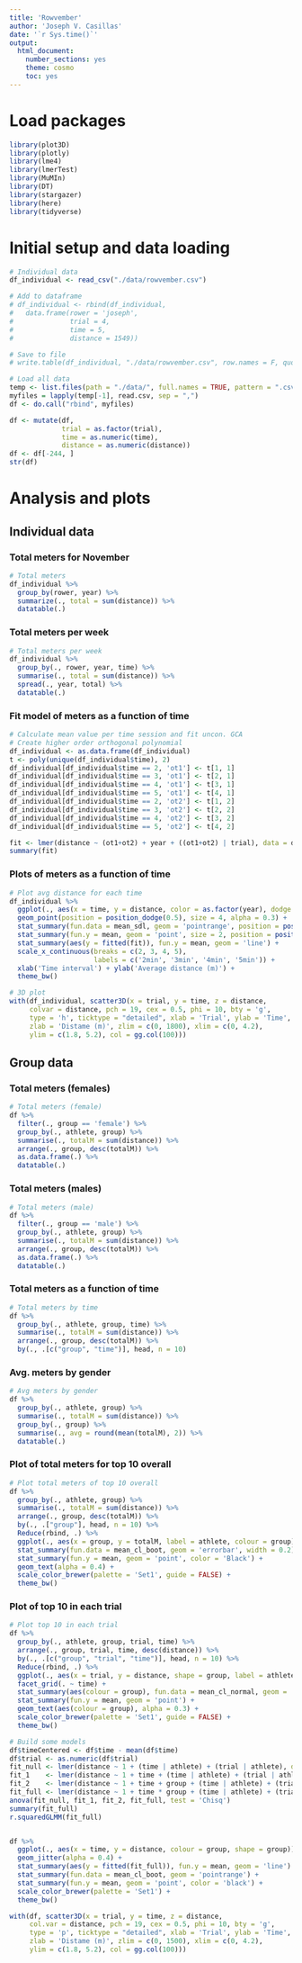 ```yaml
---
title: 'Rowvember'
author: 'Joseph V. Casillas'
date: '`r Sys.time()`'
output: 
  html_document:
    number_sections: yes
    theme: cosmo
    toc: yes
---
```



# Load packages 



```r
library(plot3D)
library(plotly)
library(lme4)
library(lmerTest)
library(MuMIn)
library(DT)
library(stargazer)
library(here)
library(tidyverse)
```


# Initial setup and data loading


```r
# Individual data
df_individual <- read_csv("./data/rowvember.csv")

# Add to dataframe
# df_individual <- rbind(df_individual, 
#   data.frame(rower = 'joseph', 
#              trial = 4, 
#              time = 5, 
#              distance = 1549))

# Save to file
# write.table(df_individual, "./data/rowvember.csv", row.names = F, quote = F, sep = ",")

# Load all data
temp <- list.files(path = "./data/", full.names = TRUE, pattern = ".csv")
myfiles = lapply(temp[-1], read.csv, sep = ",")
df <- do.call("rbind", myfiles)

df <- mutate(df, 
             trial = as.factor(trial), 
             time = as.numeric(time), 
             distance = as.numeric(distance))
df <- df[-244, ]      
str(df)
```



# Analysis and plots

## Individual data

### Total meters for November

```r
# Total meters
df_individual %>%
  group_by(rower, year) %>% 
  summarize(., total = sum(distance)) %>%
  datatable(.)
```

### Total meters per week

```r
# Total meters per week 
df_individual %>%
  group_by(., rower, year, time) %>%
  summarise(., total = sum(distance)) %>% 
  spread(., year, total) %>%
  datatable(.)
```

### Fit model of meters as a function of time

```r
# Calculate mean value per time session and fit uncon. GCA 
# Create higher order orthogonal polynomial
df_individual <- as.data.frame(df_individual)
t <- poly(unique(df_individual$time), 2)
df_individual[df_individual$time == 2, 'ot1'] <- t[1, 1]
df_individual[df_individual$time == 3, 'ot1'] <- t[2, 1]
df_individual[df_individual$time == 4, 'ot1'] <- t[3, 1]
df_individual[df_individual$time == 5, 'ot1'] <- t[4, 1]
df_individual[df_individual$time == 2, 'ot2'] <- t[1, 2]
df_individual[df_individual$time == 3, 'ot2'] <- t[2, 2]
df_individual[df_individual$time == 4, 'ot2'] <- t[3, 2]
df_individual[df_individual$time == 5, 'ot2'] <- t[4, 2]

fit <- lmer(distance ~ (ot1+ot2) + year + ((ot1+ot2) | trial), data = df_individual, REML = FALSE)
summary(fit)
```

### Plots of meters as a function of time

```r
# Plot avg distance for each time 
df_individual %>%
  ggplot(., aes(x = time, y = distance, color = as.factor(year), dodge = year)) + 
  geom_point(position = position_dodge(0.5), size = 4, alpha = 0.3) + 
  stat_summary(fun.data = mean_sdl, geom = 'pointrange', position = position_dodge(0.5)) + 
  stat_summary(fun.y = mean, geom = 'point', size = 2, position = position_dodge(0.5)) + 
  stat_summary(aes(y = fitted(fit)), fun.y = mean, geom = 'line') + 
  scale_x_continuous(breaks = c(2, 3, 4, 5), 
                     labels = c('2min', '3min', '4min', '5min')) +
  xlab('Time interval') + ylab('Average distance (m)') + 
  theme_bw()
```




```r
# 3D plot 
with(df_individual, scatter3D(x = trial, y = time, z = distance, 
     colvar = distance, pch = 19, cex = 0.5, phi = 10, bty = 'g', 
     type = 'h', ticktype = "detailed", xlab = 'Trial', ylab = 'Time', 
     zlab = 'Distame (m)', zlim = c(0, 1800), xlim = c(0, 4.2), 
     ylim = c(1.8, 5.2), col = gg.col(100)))
```









## Group data

### Total meters (females)

```r
# Total meters (female)
df %>%
  filter(., group == 'female') %>%
  group_by(., athlete, group) %>%
  summarise(., totalM = sum(distance)) %>%
  arrange(., group, desc(totalM)) %>%
  as.data.frame(.) %>%
  datatable(.)
```

### Total meters (males)

```r
# Total meters (male)
df %>%
  filter(., group == 'male') %>%
  group_by(., athlete, group) %>%
  summarise(., totalM = sum(distance)) %>%
  arrange(., group, desc(totalM)) %>%
  as.data.frame(.) %>%
  datatable(.)
```

### Total meters as a function of time

```r
# Total meters by time
df %>%
  group_by(., athlete, group, time) %>%
  summarise(., totalM = sum(distance)) %>%
  arrange(., group, desc(totalM)) %>%
  by(., .[c("group", "time")], head, n = 10)
```

### Avg. meters by gender 

```r
# Avg meters by gender 
df %>%
  group_by(., athlete, group) %>%
  summarise(., totalM = sum(distance)) %>%
  group_by(., group) %>%
  summarise(., avg = round(mean(totalM), 2)) %>%
  datatable(.)
```

### Plot of total meters for top 10 overall

```r
# Plot total meters of top 10 overall
df %>%
  group_by(., athlete, group) %>%
  summarise(., totalM = sum(distance)) %>%
  arrange(., group, desc(totalM)) %>%
  by(., .["group"], head, n = 10) %>%
  Reduce(rbind, .) %>%
  ggplot(., aes(x = group, y = totalM, label = athlete, colour = group)) + 
  stat_summary(fun.data = mean_cl_boot, geom = 'errorbar', width = 0.2) + 
  stat_summary(fun.y = mean, geom = 'point', color = 'Black') + 
  geom_text(alpha = 0.4) + 
  scale_color_brewer(palette = 'Set1', guide = FALSE) + 
  theme_bw()
```

### Plot of top 10 in each trial 

```r
# Plot top 10 in each trial 
df %>%
  group_by(., athlete, group, trial, time) %>%
  arrange(., group, trial, time, desc(distance)) %>%
  by(., .[c("group", "trial", "time")], head, n = 10) %>%
  Reduce(rbind, .) %>%
  ggplot(., aes(x = trial, y = distance, shape = group, label = athlete)) + 
  facet_grid(. ~ time) + 
  stat_summary(aes(colour = group), fun.data = mean_cl_normal, geom = 'errorbar', width = 0.2) + 
  stat_summary(fun.y = mean, geom = 'point') + 
  geom_text(aes(colour = group), alpha = 0.3) + 
  scale_color_brewer(palette = 'Set1', guide = FALSE) + 
  theme_bw()
```

```r
# Build some models 
df$timeCentered <- df$time - mean(df$time)
df$trial <- as.numeric(df$trial)
fit_null <- lmer(distance ~ 1 + (time | athlete) + (trial | athlete), data = df, REML = FALSE)
fit_1    <- lmer(distance ~ 1 + time + (time | athlete) + (trial | athlete), data = df, REML = FALSE)
fit_2    <- lmer(distance ~ 1 + time + group + (time | athlete) + (trial | athlete), data = df, REML = FALSE)
fit_full <- lmer(distance ~ 1 + time * group + (time | athlete) + (trial | athlete), data = df, REML = FALSE)
anova(fit_null, fit_1, fit_2, fit_full, test = 'Chisq')
summary(fit_full)
r.squaredGLMM(fit_full)


df %>%
  ggplot(., aes(x = time, y = distance, colour = group, shape = group)) + 
  geom_jitter(alpha = 0.4) + 
  stat_summary(aes(y = fitted(fit_full)), fun.y = mean, geom = 'line') + 
  stat_summary(fun.data = mean_cl_boot, geom = 'pointrange') +
  stat_summary(fun.y = mean, geom = 'point', color = 'black') + 
  scale_color_brewer(palette = 'Set1') + 
  theme_bw()
```

```r
with(df, scatter3D(x = trial, y = time, z = distance, 
     col.var = distance, pch = 19, cex = 0.5, phi = 10, bty = 'g', 
     type = 'p', ticktype = "detailed", xlab = 'Trial', ylab = 'Time', 
     zlab = 'Distame (m)', zlim = c(0, 1500), xlim = c(0, 4.2), 
     ylim = c(1.8, 5.2), col = gg.col(100)))
```





